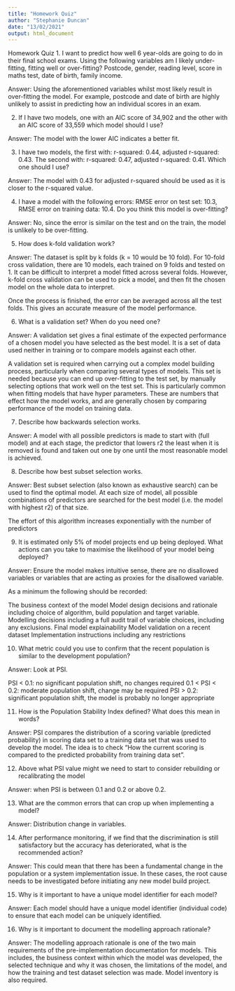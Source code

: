 ```yaml
---
title: "Homework Quiz"
author: "Stephanie Duncan"
date: "13/02/2021"
output: html_document
---
```


Homework Quiz
1. I want to predict how well 6 year-olds are going to do in their final school exams. Using the following variables am I likely under-fitting, fitting well or over-fitting? Postcode, gender, reading level, score in maths test, date of birth, family income.

Answer: Using the aforementioned variables whilst most likely result in over-fitting the model. For example, postcode and date of birth are highly unlikely to assist in predicting how an individual scores in an exam.

2. If I have two models, one with an AIC score of 34,902 and the other with an AIC score of 33,559 which model should I use?

Answer: The model with the lower AIC indicates a better fit.

3. I have two models, the first with: r-squared: 0.44, adjusted r-squared: 0.43. The second with: r-squared: 0.47, adjusted r-squared: 0.41. Which one should I use?

Answer: The model with 0.43 for adjusted r-squared should be used as it is closer to the r-squared value.

4. I have a model with the following errors: RMSE error on test set: 10.3, RMSE error on training data: 10.4. Do you think this model is over-fitting?

Answer: No, since the error is similar on the test and on the train, the model is unlikely to be over-fitting.

5. How does k-fold validation work?

Answer: The dataset is split by k folds (k = 10 would be 10 fold). For 10-fold cross validation, there are 10 models, each trained on 9 folds and tested on 1. It can be difficult to interpret a model fitted across several folds. However, k-fold cross validation can be used to pick a model, and then fit the chosen model on the whole data to interpret.

Once the process is finished, the error can be averaged across all the test folds. This gives an accurate measure of the model performance.

6. What is a validation set? When do you need one?

Answer: A validation set gives a final estimate of the expected performance of a chosen model you have selected as the best model. It is a set of data used neither in training or to compare models against each other.

A validation set is required when carrying out a complex model building process, particularly when comparing several types of models. This set is needed because you can end up over-fitting to the test set, by manually selecting options that work well on the test set. This is particularly common when fitting models that have hyper parameters. These are numbers that effect how the model works, and are generally chosen by comparing performance of the model on training data.

7. Describe how backwards selection works.

Answer: A model with all possible predictors is made to start with (full model) and at each stage, the predictor that lowers r2 the least when it is removed is found and taken out one by one until the most reasonable model is achieved.

8. Describe how best subset selection works.

Answer: Best subset selection (also known as exhaustive search) can be used to find the optimal model. At each size of model, all possible combinations of predictors are searched for the best model (i.e. the model with highest r2) of that size.

The effort of this algorithm increases exponentially with the number of predictors

9. It is estimated only 5% of model projects end up being deployed. What actions can you take to maximise the likelihood of your model being deployed?

Answer: Ensure the model makes intuitive sense, there are no disallowed variables or variables that are acting as proxies for the disallowed variable.

As a minimum the following should be recorded:

The business context of the model
Model design decisions and rationale including choice of algorithm, build population and target variable.
Modelling decisions including a full audit trail of variable choices, including any exclusions.
Final model explainability
Model validation on a recent dataset
Implementation instructions including any restrictions

10. What metric could you use to confirm that the recent population is similar to the development population?

Answer: Look at PSI.

PSI < 0.1: no significant population shift, no changes required
0.1 < PSI < 0.2: moderate population shift, change may be required
PSI > 0.2: significant population shift, the model is probably no longer appropriate

11. How is the Population Stability Index defined? What does this mean in words?

Answer: PSI compares the distribution of a scoring variable (predicted probability) in scoring data set to a training data set that was used to develop the model. The idea is to check “How the current scoring is compared to the predicted probability from training data set”.

12. Above what PSI value might we need to start to consider rebuilding or recalibrating the model

Answer: when PSI is between 0.1 and 0.2 or above 0.2.

13. What are the common errors that can crop up when implementing a model?

Answer: Distribution change in variables.

14. After performance monitoring, if we find that the discrimination is still satisfactory but the accuracy has deteriorated, what is the recommended action?

Answer: This could mean that there has been a fundamental change in the population or a system implementation issue. In these cases, the root cause needs to be investigated before initiating any new model build project.

15. Why is it important to have a unique model identifier for each model?

Answer: Each model should have a unique model identifier (individual code) to ensure that each model can be uniquely identified.

16. Why is it important to document the modelling approach rationale?

Answer: The modelling approach rationale is one of the two main requirements of the pre-implementation documentation for models. This includes, the business context within which the model was developed, the selected technique and why it was chosen, the limitations of the model, and how the training and test dataset selection was made. Model inventory is also required.
